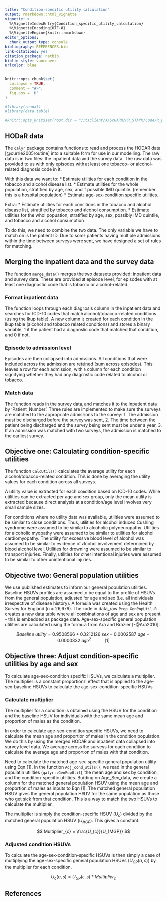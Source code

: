```yaml
---
title: "Condition-specific utility calculation"
output: rmarkdown::html_vignette
vignette: >
  %\VignetteIndexEntry{Condition_specific_utility_calculation}
  %\VignetteEncoding{UTF-8}
  %\VignetteEngine{knitr::rmarkdown}
editor_options: 
  chunk_output_type: console
bibliography: REFERENCES.bib
link-citations: yes
citation_package: natbib
biblio-style: vancouver
urlcolor: blue
---
```


```r
knitr::opts_chunk$set(
  collapse = TRUE,
  comment = "#>",
  fig.pos = 'H'
)

#library(readxl)
#library(data.table)

#knitr::opts_knit$set(root.dir = "//tsclient/X/ScHARR/PR_STAPM/Code/R_packages/qalyr")
```

## HODaR data
The `qalyr` package contains functions to read and process the HODAR data [@currie2005routine] into a suitable form for use in our modelling. The raw data is in two files: the inpatient data and the survey data. The raw data was provided to us with only episodes with at least one tobacco- or alcohol-related diagnosis code in it. 

With this data we want to: 
* Estimate utilities for each condition in the tobacco and alcohol disease list. 
* Estimate utilities for the whole population, stratified by age, sex, and if possible IMD quintile. (remember this is a hospital population)
* Estimate age-sex-condition specific utilities. 

Extra:
* Estimate utilities for each conditions in the tobacco and alcohol disease list, stratified by tobacco and alcohol consumption. 
* Estimate utilities for the whol popuation, stratified by age, sex, possibly IMD quintile, and tobacco and alcohol consumption. 

To do this, we need to combine the two data. The only variable we have to match on is the patient ID. Due to some patients having multiple admissions within the time between surveys were sent, we have designed a set of rules for matching.  


## Merging the inpatient data and the survey data 
The function `merge_data()` merges the two datasets provided: inpatient data and survey data. These are provided at episode level, for episodes with at least one diagnostic code that is tobacco or alcohol-related. 

### Format inpatient data 
The function loops through each diagnosis column in the inpatient data and searches for ICD-10 codes that match alcohol/tobacco-related conditions (using the lkup table). A new column is created for each condition in the lkup table (alcohol and tobacco related conditions) and stores a binary variable, 1 if the patient had a diagnostic code that matched that condition, and 0 if not. 

### Episode to admission level 
Episodes are then collapsed into admissions. All conditions that were included across the admission are retained (sum across episodes). This leaves a row for each admission, with a column for each condition signifying whether they had any diagnostic code related to alcohol or tobacco. 

### Match data
The function reads in the survey data, and matches it to the inpatient data by 'Patient_Number'. Three rules are implemented to make sure the surveys are matched to the appropriate admissions to the survey: 
1. The admission must be discharged before the survey was sent, 
2. The time between the patient being discharged and the survey being sent must be under a year,
3. If an admission was matched with two surveys, the admission is matched to the earliest survey. 


## Objective one: Calculating condition-specific utilities 
The function `CalcUtils()` calculates the average utility for each alcohol/tobacco-related condition. This is done by averaging the utility values for each condition across all surveys.  

A utility value is extracted for each condition based on ICD-10 codes. While utilities can be extracted per age and sex group, only the mean utility is extracted because direct analysis at a condition/age level involves very small sample sizes. 

For conditions where no utility data was available, utilities were assumed to be similar to close conditions. Thus, utilities for alcohol induced Cushing syndrome were assumed to be similar to alcoholic polyneuropathy. Utilities for alcoholic myopathy were assumed to be similar to utilities for alcohol cardiomyopathy. The utility for excessive blood level of alcohol was assumed to be similar to evidence of alcohol involvement determined by blood alcohol level. Utilities for drowning were assumed to be similar to transport injuries. Finally, utilities for other intentional injuries were assumed to be similar to other unintentional injuries. \href{https://www.nice.org.uk/guidance/ph24/evidence/economic-modelling-report-371533357}{SAPM model}.


## Objective two: General population utilities
We use published estimates to inform our general population utilities. Baseline HSUVs profiles are assumed to be equal to the profile of HSUVs from the general population, adjusted for age and sex (i.e. all individuals irrespective of disease history). A formula was created using the Health Survey for England (n = 26,679). The code in data_raw `Prep_GenPopUtil.R` creates a new data table where all combinations of age and sex are present - this is embedded as package data. Age-sex-specific general population utilities are calculated using the formula from Ara and Brazier [-@Ara2010]:

$$Baseline\ utility = 0.9508566 + 0.0212126\ sex - 0.0002587\ age - 0.0000332\ age^2  \ \ \ \ \ \ \ \ \ \ \ [1]$$


## Objective three: Adjust condition-specific utilities by age and sex 
To calculate age-sex-condition specific HSUVs, we calculate a multiplier. The multiplier is a constant proportional effect that is applied to the age-sex-baseline HSUVs to calculate the age-sex-condition-specific HSUVs.   

### Calculate multiplier 
The multiplier for a condition is obtained using the HSUV for the condition and the baseline HSUV for individuals with the same mean age and proportion of males as the condition. 

In order to calculate age-sex-condition specific HSUVs, we need to calculate the mean age and proportion of males in the condition population. We do this by using the merged HODAR and inpatient data collapsed into survey level data. We average across the surveys for each condition to calculate the average age and proportion of males with that condition. 

Need to calculate the matched age-sex-specific general population utility using Eqn [1]. In the function `Adj_cond_utils()`, we read in the general populatin utilities (`qalyr::GenPopUtil`), the mean age and sex by condition, and the condition-specific utilities. Building on Age_Sex_data, we create a column for the matched general population HSUV using the mean age and proportion of males as inputs to Eqn [1]. The matched general population HSUV gives the general population HSUV for the same population as those who get sick from that condition. This is a way to match the two HSUVs to calculate the multiplier. 

The multiplier is simply the condition-specific HSUV ($U_c$) divided by the matched general population HSUV ($U_{MGP}$). This gives a constant. 

$$ Multiplier_{c} = \frac{U_{c}}{U_{MGP}} $$

### Adjusted condition HSUVs
To calculate the age-sex-condition-specific HSUVs is then simply a case of multiplying the age-sex-specific general population HSUVs ($U_{GP}(a,s)$) by the multiplier for each condition. 


$$ U_{c}(a,s) = U_{GP}(a,s) * Multiplier_{c}$$


## References 
